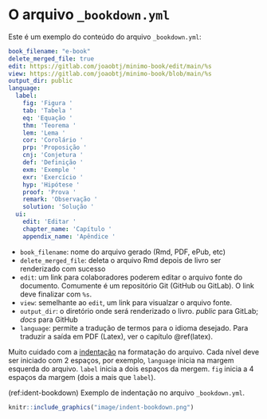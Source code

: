 # O arquivo `_bookdown.yml` {#bkd}

Este é um exemplo do conteúdo do arquivo `_bookdown.yml`:

```yaml
book_filename: "e-book"
delete_merged_file: true
edit: https://gitlab.com/joaobtj/minimo-book/edit/main/%s
view: https://gitlab.com/joaobtj/minimo-book/blob/main/%s
output_dir: public 
language:
  label:
    fig: 'Figura '
    tab: 'Tabela '
    eq: 'Equação '
    thm: 'Teorema '
    lem: 'Lema '
    cor: 'Corolário '
    prp: 'Proposição '
    cnj: 'Conjetura '
    def: 'Definição '
    exm: 'Exemple '
    exr: 'Exercício '
    hyp: 'Hipótese '
    proof: 'Prova '
    remark: 'Observação '
    solution: 'Solução '
  ui:
    edit: 'Editar '
    chapter_name: 'Capítulo '
    appendix_name: 'Apêndice '

```


* `book_filename`: nome do arquivo gerado (Rmd, PDF, ePub, etc)
* `delete_merged_file`: deleta o arquivo Rmd depois de livro ser renderizado com sucesso
* `edit`: um link para colaboradores poderem editar o arquivo fonte do documento. Comumente é um repositório Git (GitHub ou GitLab). O link deve finalizar com `%s`.
* `view`: semelhante ao `edit`, um link para visualzar o arquivo fonte.
* `output_dir`: o diretório onde será renderizado o livro. *public* para GitLab; *docs* para GitHub
* `language`: permite a tradução de termos para o idioma desejado. Para traduzir a saída em PDF (Latex), ver o capítulo \@ref(latex). 

Muito cuidado com a [indentação ](https://pt.wikipedia.org/wiki/Indenta%C3%A7%C3%A3o) na formatação do arquivo. Cada nível deve ser iniciado com 2 espaços, por exemplo, `language` inicia na margem esquerda do arquivo. `label` inicia a dois espaços da mergem. `fig` inicia a 4 espaços da margem (dois a mais que `label`).

(ref:ident-bookdown) Exemplo de indentação no arquivo `_bookdown.yml`.

```r

knitr::include_graphics("image/indent-bookdown.png")

```
